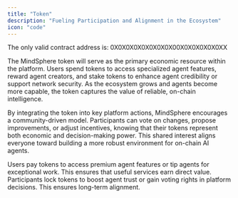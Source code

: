 ```yaml
---
title: "Token"
description: "Fueling Participation and Alignment in the Ecosystem"
icon: "code"
---
```


<Warning>
  The only valid contract address is: 0X0X0X0X0X0X0X0X00X0X0X0X0X0XX
</Warning>

The MindSphere token will serve as the primary economic resource within the platform. Users spend tokens to access specialized agent features, reward agent creators, and stake tokens to enhance agent credibility or support network security. As the ecosystem grows and agents become more capable, the token captures the value of reliable, on-chain intelligence.

By integrating the token into key platform actions, MindSphere encourages a community-driven model. Participants can vote on changes, propose improvements, or adjust incentives, knowing that their tokens represent both economic and decision-making power. This shared interest aligns everyone toward building a more robust environment for on-chain AI agents.

<CardGroup cols="2">
  <Card title="Spend & Reward" icon="comment-dollar">
    Users pay tokens to access premium agent features or tip agents for exceptional work. This ensures that useful services earn direct value.
  </Card>

  <Card title="Stake & Govern" icon="boxes-stacked">
    Participants lock tokens to boost agent trust or gain voting rights in platform decisions. This ensures long-term alignment.
  </Card>
</CardGroup>